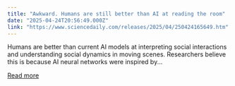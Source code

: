 ```yaml
---
title: "Awkward. Humans are still better than AI at reading the room"
date: "2025-04-24T20:56:49.000Z"
link: "https://www.sciencedaily.com/releases/2025/04/250424165649.htm"
---
```


Humans are better than current AI models at interpreting social interactions and understanding social dynamics in moving scenes. Researchers believe this is because AI neural networks were inspired by...

[Read more](https://www.sciencedaily.com/releases/2025/04/250424165649.htm)
